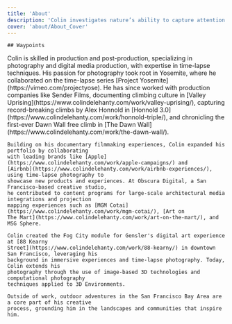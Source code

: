 ```yaml
---
title: 'About'
description: 'Colin investigates nature’s ability to capture attention and evoke awe. Through photography, cinematography, and immersive digital media, he inspires curiosity about the natural world and its profound impact on our lives.'
cover: 'about/About_Cover'
---
```


<MDXVideo src="1029126288" description="" videoType="vimeo" isFirstChild={true} className="mb-24" />

<MDXContainer containerType="header">

    ## Waypoints

</MDXContainer>

<MDXContainer containerType="text">
	Colin is skilled in production and post-production, specializing in photography and digital media
	production, with expertise in time-lapse techniques. His passion for photography took root in
	Yosemite, where he collaborated on the time-lapse series [Project
	Yosemite](https://vimeo.com/projectyose). He has since worked with production companies like
	Sender Films, documenting climbing culture in [Valley
	Uprising](https://www.colindelehanty.com/work/valley-uprising/), capturing record-breaking climbs
	by Alex Honnold in [Honnold 3.0](https://www.colindelehanty.com/work/honnold-triple/), and
	chronicling the first-ever Dawn Wall free climb in [The Dawn
	Wall](https://www.colindelehanty.com/work/the-dawn-wall/).

    Building on his documentary filmmaking experiences, Colin expanded his portfolio by collaborating
    with leading brands like [Apple](https://www.colindelehanty.com/work/apple-campaigns/) and
    [Airbnb](https://www.colindelehanty.com/work/airbnb-experiences/), using time-lapse photography to
    showcase new products and experiences. At Obscura Digital, a San Francisco-based creative studio,
    he contributed to content programs for large-scale architectural media integrations and projection
    mapping experiences such as [MGM Cotai](https://www.colindelehanty.com/work/mgm-cotai/), [Art on
    The Mart](https://www.colindelehanty.com/work/art-on-the-mart/), and MSG Sphere.

    Colin created the Fog City module for Gensler's digital art experience at [88 Kearny
    Street](https://www.colindelehanty.com/work/88-kearny/) in downtown San Francisco, leveraging his
    background in immersive experiences and time-lapse photography. Today, Colin extends his
    photography through the use of image-based 3D technologies and computational photography
    techniques applied to 3D Environments.

    Outside of work, outdoor adventures in the San Francisco Bay Area are a core part of his creative
    process, grounding him in the landscapes and communities that inspire him.

</MDXContainer>
